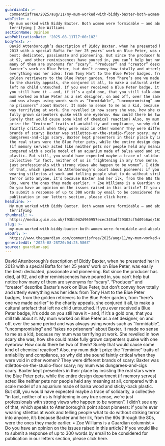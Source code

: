 ```yaml
---
guardianId: >-
  commentisfree/2025/aug/11/my-mum-worked-with-biddy-baxter-both-women-were-formidable-and-absolutely-terrifying
webTitle: >-
  My mum worked with Biddy Baxter. Both women were formidable – and absolutely
  terrifying | Zoe Williams
sectionName: Opinion
webPublicationDate: '2025-08-11T17:00:10Z'
bodyText: >-
  David Attenborough’s description of Biddy Baxter, when he presented her in
  2013 with a special Bafta for her 25 years’ work on Blue Peter, was easily the
  best: dedicated, passionate and pioneering. But since the producer has died,
  at 92, and other reminiscences have poured in, you can’t help but notice how
  many of them are synonyms for “scary”. “Producer” and “creator” describe
  Baxter’s work on Blue Peter, but don’t convey how totally and utterly
  everything was her idea: from Tony Hart to the Blue Peter badges, from the
  golden retrievers to the Blue Peter garden, from “here’s one we made earlier”
  to the charity appeals, she conjured it all, to make a cultural artefact that
  left no child untouched. If you ever received a Blue Peter badge, it’s odds on
  you still have it – and, if it’s a gold one, that you still talk about it. My
  mum worked on Blue Peter as a set designer, on and off, over the same period
  and was always using words such as “formidable”, “uncompromising” and “takes
  no prisoners” about Baxter. It made no sense to me as a kid, because my mum
  was terrifying at work. She revelled in how scary she was, how she could make
  fully grown carpenters quake with one eyebrow. How could there be two of them?
  Surely that would cause some kind of chemical reaction? Also, my mum didn’t
  prize the “feminine” traits of amiability and compliance, so why did she sound
  faintly critical when they were void in other women? They were different
  brands of scary: Baxter was stilettos-on-the-studio-floor scary; my mum was
  dungarees-and-cigs scary. Baxter kept presenters in their place by insisting
  the real stars were the Blue Peter pets, while the entire design department
  (if memory serves) acted like neither pets nor people held any meaning at all,
  compared with a scale model of an aquarium made of balsa wood and sticky-back
  plastic. But still, you would have expected maybe a trace of solidarity, a
  collective “in fact, neither of us is frightening in any true sense, we’re
  just professionals with strong views who happen to be women”. I didn’t see any
  of that, which speaks to Attenborough’s point about pioneers: if you’re ever
  wearing stilettos at work and telling people what to do without striking
  terror into anyone, it’s because Baxter and her ilk, from the 60s through the
  80s, were the ones they made earlier. • Zoe Williams is a Guardian columnist •
  Do you have an opinion on the issues raised in this article? If you would like
  to submit a response of up to 300 words by email to be considered for
  publication in our letters section, please click here.
headline: >-
  My mum worked with Biddy Baxter. Both women were formidable – and absolutely
  terrifying
thumbnail: >-
  https://media.guim.co.uk/f93bb942d960957ecec345adf29302cf5d09b6ad/163_0_5988_4791/500.jpg
slug: >-
  my-mum-worked-with-biddy-baxter-both-women-were-formidable-and-absolutely-terrifying-or-zoe-williams
webUrl: >-
  https://www.theguardian.com/commentisfree/2025/aug/11/my-mum-worked-with-biddy-baxter-both-women-were-formidable-and-absolutely-terrifying
generatedAt: '2025-08-28T20:04:25.586Z'
source: guardian-api
---
```

David Attenborough’s description of Biddy Baxter, when he presented her in 2013 with a special Bafta for her 25 years’ work on Blue Peter, was easily the best: dedicated, passionate and pioneering. But since the producer has died, at 92, and other reminiscences have poured in, you can’t help but notice how many of them are synonyms for “scary”. “Producer” and “creator” describe Baxter’s work on Blue Peter, but don’t convey how totally and utterly everything was her idea: from Tony Hart to the Blue Peter badges, from the golden retrievers to the Blue Peter garden, from “here’s one we made earlier” to the charity appeals, she conjured it all, to make a cultural artefact that left no child untouched. If you ever received a Blue Peter badge, it’s odds on you still have it – and, if it’s a gold one, that you still talk about it. My mum worked on Blue Peter as a set designer, on and off, over the same period and was always using words such as “formidable”, “uncompromising” and “takes no prisoners” about Baxter. It made no sense to me as a kid, because my mum was terrifying at work. She revelled in how scary she was, how she could make fully grown carpenters quake with one eyebrow. How could there be two of them? Surely that would cause some kind of chemical reaction? Also, my mum didn’t prize the “feminine” traits of amiability and compliance, so why did she sound faintly critical when they were void in other women? They were different brands of scary: Baxter was stilettos-on-the-studio-floor scary; my mum was dungarees-and-cigs scary. Baxter kept presenters in their place by insisting the real stars were the Blue Peter pets, while the entire design department (if memory serves) acted like neither pets nor people held any meaning at all, compared with a scale model of an aquarium made of balsa wood and sticky-back plastic. But still, you would have expected maybe a trace of solidarity, a collective “in fact, neither of us is frightening in any true sense, we’re just professionals with strong views who happen to be women”. I didn’t see any of that, which speaks to Attenborough’s point about pioneers: if you’re ever wearing stilettos at work and telling people what to do without striking terror into anyone, it’s because Baxter and her ilk, from the 60s through the 80s, were the ones they made earlier. • Zoe Williams is a Guardian columnist • Do you have an opinion on the issues raised in this article? If you would like to submit a response of up to 300 words by email to be considered for publication in our letters section, please click here.

